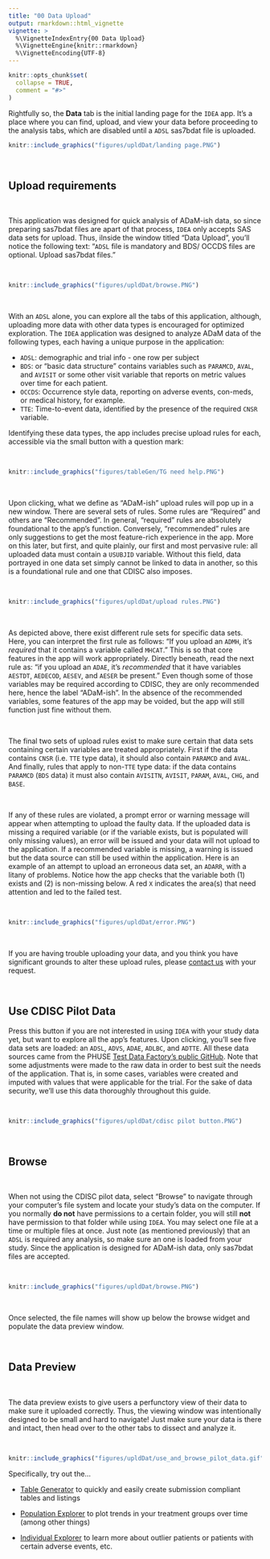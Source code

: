 ```yaml
---
title: "00 Data Upload"
output: rmarkdown::html_vignette
vignette: >
  %\VignetteIndexEntry{00 Data Upload}
  %\VignetteEngine{knitr::rmarkdown}
  %\VignetteEncoding{UTF-8}
---
```


```r
knitr::opts_chunk$set(
  collapse = TRUE,
  comment = "#>"
)
```

Rightfully so, the **Data** tab is the initial landing page for the `IDEA` app. It's a place where you can find, upload, and view your data before proceeding to the analysis tabs, which are disabled until a `ADSL` sas7bdat file is uploaded.

```r
knitr::include_graphics("figures/upldDat/landing page.PNG")
```

<br>

## Upload requirements

<br>

This application was designed for quick analysis of ADaM-ish data, so since preparing sas7bdat files are apart of that process, `IDEA` only accepts SAS data sets for upload. Thus, iInside the window titled "Data Upload", you'll notice the following text: "`ADSL` file is mandatory and BDS/ OCCDS files are optional. Upload sas7bdat files." 

<br>

```r
knitr::include_graphics("figures/upldDat/browse.PNG")
```

<br>

With an `ADSL` alone, you can explore all the tabs of this application, although, uploading more data with other data types is encouraged for optimized exploration. The `IDEA` application was designed to analyze ADaM data of the following types, each having a unique purpose in the application:

- `ADSL`: demographic and trial info - one row per subject
- `BDS`: or "basic data structure" contains variables such as `PARAMCD`, `AVAL`, and `AVISIT` or some other visit variable that reports on metric values over time for each patient.
- `OCCDS`: Occurrence style data, reporting on adverse events, con-meds, or medical history, for example.
- `TTE`: Time-to-event data, identified by the presence of the required `CNSR` variable.

Identifying these data types, the app includes precise upload rules for each, accessible via the small button with a question mark:

<br>

```r
knitr::include_graphics("figures/tableGen/TG need help.PNG")
```

<br>

Upon clicking, what we define as "ADaM-ish" upload rules will pop up in a new window. There are several sets of rules. Some rules are "Required" and others are "Recommended". In general, "required" rules are absolutely foundational to the app's function. Conversely, "recommended" rules are only suggestions to get the most feature-rich experience in the app. More on this later, but first, and quite plainly, our first and most pervasive rule: all uploaded data must contain a `USUBJID` variable. Without this field, data portrayed in one data set simply cannot be linked to data in another, so this is a foundational rule and one that CDISC also imposes.

<br>


```r
knitr::include_graphics("figures/upldDat/upload rules.PNG")
```

<br>

As depicted above, there exist different rule sets for specific data sets. Here, you can interpret the first rule as follows: "If you upload an `ADMH`, it's *required* that it contains a variable called `MHCAT`." This is so that core features in the app will work appropriately. Directly beneath, read the next rule as: "if you upload an `ADAE`, it's *recommended* that it have variables `AESTDT`, `AEDECOD`, `AESEV`, and `AESER` be present." Even though some of those variables may be required according to CDISC, they are only recommended here, hence the label "ADaM-ish". In the absence of the recommended variables, some features of the app may be voided, but the app will still function just fine without them. 

<br>

The final two sets of upload rules exist to make sure certain that data sets containing certain variables are treated appropriately. First if the data contains `CNSR` (i.e. `TTE` type data), it should also contain `PARAMCD` and `AVAL`. And finally, rules that apply to non-`TTE` type data: if the data contains `PARAMCD` (`BDS` data) it must also contain `AVISITN`, `AVISIT`, `PARAM`, `AVAL`, `CHG`, and `BASE`.

<br>

If any of these rules are violated, a prompt error or warning message will appear when attempting to upload the faulty data. If the uploaded data is missing a required variable (or if the variable exists, but is populated will only missing values), an error will be issued and your data will not upload to the application. If a recommended variable is missing, a warning is issued but the data source can still be used within the application. Here is an example of an attempt to upload an erroneous data set, an `ADARR`, with a litany of problems. Notice how the app checks that the variable both (1) exists and (2) is non-missing below. A red `X` indicates the area(s) that need attention and led to the failed test.

<br>

```r
knitr::include_graphics("figures/upldDat/error.PNG")
```

<br>

If you are having trouble uploading your data, and you think you have significant grounds to alter these upload rules, please [contact us](mailto:example@email.com?subject=IDEA App Question/ Request) with your request.

<br>

## Use CDISC Pilot Data

Press this button if you are not interested in using `IDEA` with your study data yet, but  want to explore all the app's features. Upon clicking, you'll see five data sets are loaded: an `ADSL`, `ADVS`, `ADAE`, `ADLBC`, and `ADTTE`. All these data sources came from the PHUSE [Test Data Factory's public GitHub](https://github.com/phuse-org/TestDataFactory/blob/master/Updated/TDF_ADaM/). Note that some adjustments were made to the raw data in order to best suit the needs of the application. That is, in some cases, variables were created and imputed with values that were applicable for the trial. For the sake of data security, we'll use this data thoroughly throughout this guide.

<br>

```r
knitr::include_graphics("figures/upldDat/cdisc pilot button.PNG")
```

<br>

## Browse

<br>

When not using the CDISC pilot data, select "Browse" to navigate through your computer's file system and locate your study's data on the computer. If you normally **do not** have permissions to a certain folder, you will still **not** have permission to that folder while using `IDEA`. You may select one file at a time or multiple files at once. Just note (as mentioned previously) that an `ADSL` is required any analysis, so make sure an one is loaded from your study. Since the application is designed for ADaM-ish data, only sas7bdat files are accepted.

<br>

```r
knitr::include_graphics("figures/upldDat/browse.PNG")
```

<br>

Once selected, the file names will show up below the browse widget and populate the data preview window.

<br>


## Data Preview

<br>

The data preview exists to give users a perfunctory view of their data to make sure it uploaded correctly. Thus, the viewing window was intentionally designed to be small and hard to navigate! Just make sure your data is there and intact, then head over to the other tabs to dissect and analyze it.

<br>

```r
knitr::include_graphics("figures/upldDat/use_and_browse_pilot_data.gif")
```

Specifically, try out the... 

- [Table Generator](https://biogen-inc.github.io/tidyCDISC/articles/x01_Table_Generator.html) to quickly and easily create submission compliant tables and listings

- [Population Explorer](https://biogen-inc.github.io/tidyCDISC/articles/x02_Pop_Exp.html) to plot trends in your treatment groups over time (among other things)

- [Individual Explorer](https://biogen-inc.github.io/tidyCDISC/articles/x03_Indv_Expl.html) to learn more about outlier patients or patients with certain adverse events, etc.

<br>

<br>

<br>

<br>

